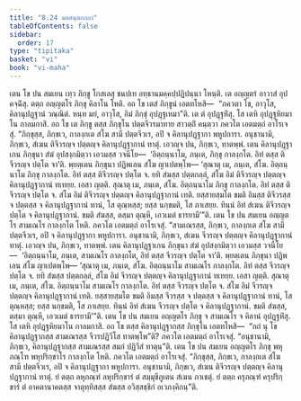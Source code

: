 ```yaml
---
title: "8.24 มตสนฺตกกถา"
tableOfContents: false
sidebar:
  order: 17
type: "tipitaka"
basket: "vi"
book: "vi-maha"
---
```



<DynamicBreadcrumb />

<Division number="367" book="vi-maha">

<Paragraph number="1707" book="vi-maha">
เตน โข ปน สมเยน เทฺว ภิกฺขู โกสเลสุ ชนปเท อทฺธานมคฺคปฺปฏิปนฺนา โหนฺติ. เต อญฺญตรํ อาวาสํ อุปคจฺฉิํสุ. ตตฺถ อญฺญตโร ภิกฺขุ คิลาโน โหติ. อถ โข เตสํ ภิกฺขูนํ เอตทโหสิ—  “ภควตา โข, อาวุโส, คิลานุปฏฺฐานํ วณฺณิตํ. หนฺท มยํ, อาวุโส, อิมํ ภิกฺขุํ อุปฏฺฐเหมา”ติ. เต ตํ อุปฏฺฐหิํสุ. โส เตหิ อุปฏฺฐหิยมาโน กาลมกาสิ. อถ โข เต ภิกฺขู ตสฺส ภิกฺขุโน ปตฺตจีวรมาทาย สาวตฺถิํ คนฺตฺวา ภควโต เอตมตฺถํ อาโรเจสุํ. “ภิกฺขุสฺส, ภิกฺขเว, กาลงฺกเต สํโฆ สามี ปตฺตจีวเร, อปิ จ คิลานุปฏฺฐากา พหูปการา. อนุชานามิ, ภิกฺขเว, สํเฆน ติจีวรญฺจ ปตฺตญฺจ คิลานุปฏฺฐากานํ ทาตุํ. เอวญฺจ ปน, ภิกฺขเว, ทาตพฺพํ. เตน คิลานุปฏฺฐาเกน ภิกฺขุนา สํฆํ อุปสงฺกมิตฺวา เอวมสฺส วจนีโย—  ‘อิตฺถนฺนาโม, ภนฺเต, ภิกฺขุ กาลงฺกโต. อิทํ ตสฺส ติจีวรญฺจ ปตฺโต จา’ติ. พฺยตฺเตน ภิกฺขุนา ปฏิพเลน สํโฆ ญาเปตพฺโพ—
</Paragraph>

<Paragraph number="1708" book="vi-maha">
‘สุณาตุ เม, ภนฺเต, สํโฆ. อิตฺถนฺนาโม ภิกฺขุ กาลงฺกโต. อิทํ ตสฺส ติจีวรญฺจ ปตฺโต จ. ยทิ สํฆสฺส ปตฺตกลฺลํ, สํโฆ อิมํ ติจีวรญฺจ ปตฺตญฺจ คิลานุปฏฺฐากานํ ทเทยฺย. เอสา ญตฺติ.
</Paragraph>

<Paragraph number="1709" book="vi-maha">
สุณาตุ เม, ภนฺเต, สํโฆ. อิตฺถนฺนาโม ภิกฺขุ กาลงฺกโต. อิทํ ตสฺส ติจีวรญฺจ ปตฺโต จ. สํโฆ อิมํ ติจีวรญฺจ ปตฺตญฺจ คิลานุปฏฺฐากานํ เทติ. ยสฺสายสฺมโต ขมติ อิมสฺส ติจีวรสฺส จ ปตฺตสฺส จ คิลานุปฏฺฐากานํ ทานํ, โส ตุณฺหสฺส; ยสฺส นกฺขมติ, โส ภาเสยฺย.
</Paragraph>

<Paragraph number="1710" book="vi-maha">
ทินฺนํ อิทํ สํเฆน ติจีวรญฺจ ปตฺโต จ คิลานุปฏฺฐากานํ. ขมติ สํฆสฺส, ตสฺมา ตุณฺหี, เอวเมตํ ธารยามี’”ติ.
</Paragraph>

</Division>
<Division number="368" book="vi-maha">

<Paragraph number="1711" book="vi-maha">
เตน โข ปน สมเยน อญฺญตโร สามเณโร กาลงฺกโต โหติ. ภควโต เอตมตฺถํ อาโรเจสุํ. “สามเณรสฺส, ภิกฺขเว, กาลงฺกเต สํโฆ สามี ปตฺตจีวเร, อปิ จ คิลานุปฏฺฐากา พหูปการา. อนุชานามิ, ภิกฺขเว, สํเฆน จีวรญฺจ ปตฺตญฺจ คิลานุปฏฺฐากานํ ทาตุํ. เอวญฺจ ปน, ภิกฺขเว, ทาตพฺพํ. เตน คิลานุปฏฺฐาเกน ภิกฺขุนา สํฆํ อุปสงฺกมิตฺวา เอวมสฺส วจนีโย—  ‘อิตฺถนฺนาโม, ภนฺเต, สามเณโร กาลงฺกโต, อิทํ ตสฺส จีวรญฺจ ปตฺโต จา’ติ. พฺยตฺเตน ภิกฺขุนา ปฏิพเลน สํโฆ ญาเปตพฺโพ—
</Paragraph>

<Paragraph number="1712" book="vi-maha">
‘สุณาตุ เม, ภนฺเต, สํโฆ. อิตฺถนฺนาโม สามเณโร กาลงฺกโต. อิทํ ตสฺส จีวรญฺจ ปตฺโต จ. ยทิ สํฆสฺส ปตฺตกลฺลํ, สํโฆ อิมํ จีวรญฺจ ปตฺตญฺจ คิลานุปฏฺฐากานํ ทเทยฺย. เอสา ญตฺติ.
</Paragraph>

<Paragraph number="1713" book="vi-maha">
สุณาตุ เม, ภนฺเต, สํโฆ. อิตฺถนฺนาโม สามเณโร กาลงฺกโต. อิทํ ตสฺส จีวรญฺจ ปตฺโต จ. สํโฆ อิมํ จีวรญฺจ ปตฺตญฺจ คิลานุปฏฺฐากานํ เทติ. ยสฺสายสฺมโต ขมติ อิมสฺส จีวรสฺส จ ปตฺตสฺส จ คิลานุปฏฺฐากานํ ทานํ, โส ตุณฺหสฺส; ยสฺส นกฺขมติ, โส ภาเสยฺย.
</Paragraph>

<Paragraph number="1714" book="vi-maha">
ทินฺนํ อิทํ สํเฆน จีวรญฺจ ปตฺโต จ คิลานุปฏฺฐากานํ. ขมติ สํฆสฺส, ตสฺมา ตุณฺหี, เอวเมตํ ธารยามี’”ติ.
</Paragraph>

</Division>
<Division number="369" book="vi-maha">

<Paragraph number="1715" book="vi-maha">
เตน โข ปน สมเยน อญฺญตโร ภิกฺขุ จ สามเณโร จ คิลานํ อุปฏฺฐหิํสุ. โส เตหิ อุปฏฺฐหิยมาโน กาลมกาสิ. อถ โข ตสฺส คิลานุปฏฺฐากสฺส ภิกฺขุโน เอตทโหสิ—  “กถํ นุ โข คิลานุปฏฺฐากสฺส สามเณรสฺส จีวรปฏิวีโส ทาตพฺโพ”ติ? ภควโต เอตมตฺถํ อาโรเจสุํ. “อนุชานามิ, ภิกฺขเว, คิลานุปฏฺฐากสฺส สามเณรสฺส สมกํ ปฏิวีสํ ทาตุนฺ”ติ.
</Paragraph>

<Paragraph number="1716" book="vi-maha">
เตน โข ปน สมเยน อญฺญตโร ภิกฺขุ พหุภณฺโฑ พหุปริกฺขาโร กาลงฺกโต โหติ. ภควโต เอตมตฺถํ อาโรเจสุํ. “ภิกฺขุสฺส, ภิกฺขเว, กาลงฺกเต สํโฆ สามี ปตฺตจีวเร, อปิ จ คิลานุปฏฺฐากา พหูปการา. อนุชานามิ, ภิกฺขเว, สํเฆน ติจีวรญฺจ ปตฺตญฺจ คิลานุปฏฺฐากานํ ทาตุํ. ยํ ตตฺถ ลหุภณฺฑํ ลหุปริกฺขารํ ตํ สมฺมุขีภูเตน สํเฆน ภาเชตุํ. ยํ ตตฺถ ครุภณฺฑํ ครุปริกฺขารํ ตํ อาคตานาคตสฺส จาตุทฺทิสสฺส สํฆสฺส อวิสฺสชฺชิกํ อเวภงฺคิกนฺ”ติ.
</Paragraph>
</Division>